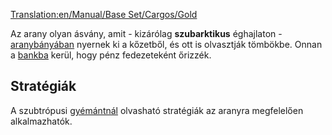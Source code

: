 [[Translation:en/Manual/Base Set/Cargos/Gold]]

{{hu/Rakomány|név=Arany
|kép=en/Gold.png|termeli=[[hu/Manual/Base Set/Industries/Aranybánya|aranybánya]], kizárólag szubarktikus éghajlaton
|fogadja=[[hu/Manual/Base Set/Industries/Bank|bank]]
}}

Az arany olyan ásvány, amit  - kizárólag '''szubarktikus''' éghajlaton - [[hu/Manual/Base Set/Industries/Aranybánya|aranybányában]] nyernek ki a kőzetből, és ott is olvasztják tömbökbe. Onnan a [[hu/Manual/Base Set/Industries/Bank|bankba]] kerül, hogy pénz fedezeteként őrizzék.

== Stratégiák ==
A szubtrópusi [[hu/Manual/Base Set/Cargos/Gyémánt|gyémántnál]] olvasható stratégiák az aranyra megfelelően alkalmazhatók.
{{hu/Navbox Rakomány}}
